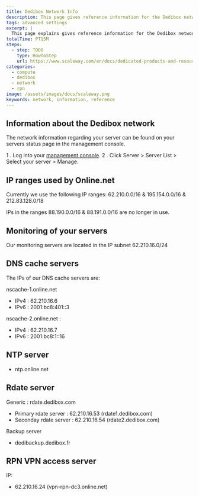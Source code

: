 ```yaml
---
title: Dedibox Network Info
description: This page gives reference information for the Dedibox network
tags: advanced settings
excerpt: |
  This page explains gives reference information for the Dedibox network
totalTime: PT15M
steps:
  - step: TODO
    type: HowToStep
    url: https://www.scaleway.com/en/docs/dedicated-products-and-resources/network/reference-content/dedibox-network-info.md
categories:
  - compute
  - dedibox
  - network
  - rpn
image: /assets/images/docs/scaleway.png
keywords: network, information, reference
---
```


## Information about the Dedibox network

The network information regarding your server can be found on your servers status page in the management console.

1 . Log into your [management console](https://console.online.net/).
2 . Click Server > Server List > Select your server > Manage.

## IP ranges used by Online.net

Currently we use the following IP ranges: 62.210.0.0/16 & 195.154.0.0/16 & 212.83.128.0/18

IPs in the ranges 88.190.0.0/16 & 88.191.0.0/16 are no longer in use.

## Monitoring of your servers

Our monitoring servers are located in the IP subnet 62.210.16.0/24

## DNS cache servers

The IPs of our DNS cache servers are:

nscache-1.online.net

- IPv4 : 62.210.16.6
- IPv6 : 2001:bc8:401::3

nscache-2.online.net :

- IPv4 : 62.210.16.7
- IPv6 : 2001:bc8:1::16

## NTP server

- ntp.online.net

## Rdate server

Generic : rdate.dedibox.com

- Primary rdate server : 62.210.16.53 (rdate1.dedibox.com)
- Seconday rdate server : 62.210.16.54 (rdate2.dedibox.com)

Backup server

- dedibackup.dedibox.fr

## RPN VPN access server

IP:

- 62.210.16.24 (vpn-rpn-dc3.online.net)
